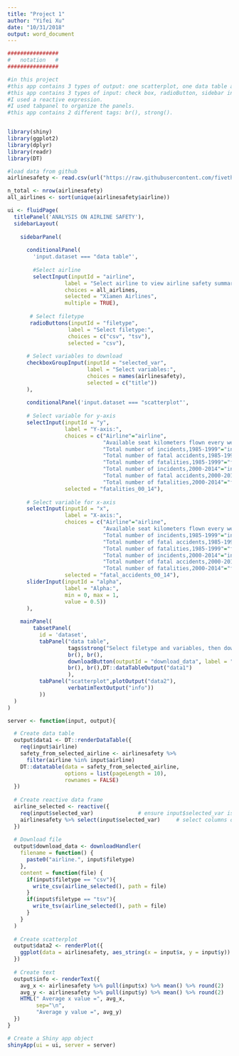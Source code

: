 ```yaml
---
title: "Project 1"
author: "Yifei Xu"
date: "10/31/2018"
output: word_document
---
```


```r
################
#   notation   #
################

#in this project
#this app contains 3 types of output: one scatterplot, one data table and related text.
#this app contains 3 types of input: check box, radioButton, sidebar input.
#I used a reactive expression.
#I used tabpanel to organize the panels.
#this app contains 2 different tags: br(), strong().


library(shiny)
library(ggplot2)
library(dplyr)
library(readr)
library(DT)

#load data from github
airlinesafety <- read.csv(url("https://raw.githubusercontent.com/fivethirtyeight/data/master/airline-safety/airline-safety.csv"),header=TRUE,sep=",")

n_total <- nrow(airlinesafety)
all_airlines <- sort(unique(airlinesafety$airline))

ui <- fluidPage(
  titlePanel('ANALYSIS ON AIRLINE SAFETY'),
  sidebarLayout(
  
    sidebarPanel(
    
      conditionalPanel(
        'input.dataset === "data table"',
        
        #Select airline
        selectInput(inputId = "airline",
                  label = "Select airline to view airline safety summary:",
                  choices = all_airlines,
                  selected = "Xiamen Airlines",
                  multiple = TRUE),
       
       # Select filetype
       radioButtons(inputId = "filetype",
                   label = "Select filetype:",
                   choices = c("csv", "tsv"),
                   selected = "csv"),
                   
      # Select variables to download
      checkboxGroupInput(inputId = "selected_var",
                         label = "Select variables:",
                         choices = names(airlinesafety),
                         selected = c("title"))
      ),
      
      conditionalPanel('input.dataset === "scatterplot"',
      
      # Select variable for y-axis
      selectInput(inputId = "y", 
                  label = "Y-axis:",
                  choices = c("Airline"="airline",
                              "Available seat kilometers flown every week"="avail_seat_km_per_week",
                              "Total number of incidents,1985-1999"="incidents_85_99",
                              "Total number of fatal accidents,1985-1999"="fatal_accidents_85_99",
                              "Total number of fatalities,1985-1999"="fatalities_85_99",
                              "Total number of incidents,2000-2014"="incidents_00_14",
                              "Total number of fatal accidents,2000-2014"="fatal_accidents_00_14",
                              "Total number of fatalities,2000-2014"="fatalities_00_14"), 
                  selected = "fatalities_00_14"),
                  
      # Select variable for x-axis
      selectInput(inputId = "x", 
                  label = "X-axis:",
                  choices = c("Airline"="airline",
                              "Available seat kilometers flown every week"="avail_seat_km_per_week",
                              "Total number of incidents,1985-1999"="incidents_85_99",
                              "Total number of fatal accidents,1985-1999"="fatal_accidents_85_99",
                              "Total number of fatalities,1985-1999"="fatalities_85_99",
                              "Total number of incidents,2000-2014"="incidents_00_14",
                              "Total number of fatal accidents,2000-2014"="fatal_accidents_00_14",
                              "Total number of fatalities,2000-2014"="fatalities_00_14"),  
                  selected = "fatal_accidents_00_14"),
      sliderInput(inputId = "alpha", 
                  label = "Alpha:", 
                  min = 0, max = 1, 
                  value = 0.5))
      ),
      
    mainPanel(
        tabsetPanel(
          id = 'dataset',
          tabPanel("data table", 
                   tags$strong("Select filetype and variables, then download and/or view the data."),
                   br(), br(),
                   downloadButton(outputId = "download_data", label = "Download data"),
                   br(), br(),DT::dataTableOutput("data1")
                   ),
          tabPanel("scatterplot",plotOutput("data2"),
                   verbatimTextOutput("info"))
          ))
  )
)

server <- function(input, output){

  # Create data table
  output$data1 <- DT::renderDataTable({
    req(input$airline)
    safety_from_selected_airline <- airlinesafety %>%
      filter(airline %in% input$airline)
    DT::datatable(data = safety_from_selected_airline, 
                  options = list(pageLength = 10), 
                  rownames = FALSE)
  })
  
  # Create reactive data frame
  airline_selected <- reactive({
    req(input$selected_var)              # ensure input$selected_var is available
    airlinesafety %>% select(input$selected_var)     # select columns of airline
  })
  
  # Download file
  output$download_data <- downloadHandler(
    filename = function() {
      paste0("airline.", input$filetype)
    },
    content = function(file) { 
      if(input$filetype == "csv"){ 
        write_csv(airline_selected(), path = file) 
      }
      if(input$filetype == "tsv"){ 
        write_tsv(airline_selected(), path = file) 
      }
    }
  )
  
  # Create scatterplot
  output$data2 <- renderPlot({
    ggplot(data = airlinesafety, aes_string(x = input$x, y = input$y)) +geom_point(alpha = input$alpha)
  })
  
  # Create text
  output$info <- renderText({
    avg_x <- airlinesafety %>% pull(input$x) %>% mean() %>% round(2)
    avg_y <- airlinesafety %>% pull(input$y) %>% mean() %>% round(2)
    HTML(" Average x value =", avg_x,
         sep="\n", 
         "Average y value =", avg_y)
  })
}

# Create a Shiny app object
shinyApp(ui = ui, server = server)
```
